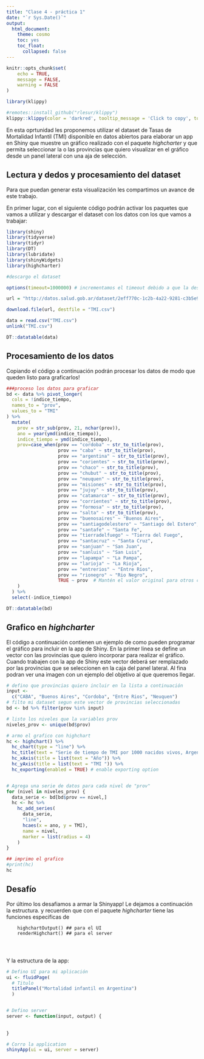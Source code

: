 ```yaml
---
title: "Clase 4 - práctica 1"
date: "`r Sys.Date()`"
output: 
  html_document:
    theme: cosmo
    toc: yes
    toc_float:
      collapsed: false
---
```


```r
knitr::opts_chunk$set(
	echo = TRUE,
	message = FALSE,
	warning = FALSE
)
```

```r
library(klippy)
```

```r
#remotes::install_github("rlesur/klippy")
klippy::klippy(color = 'darkred', tooltip_message = 'Click to copy', tooltip_success = 'Done',position = c('top', 'right'))
```



En esta oprtunidad les proponemos utilizar el dataset de Tasas de Mortalidad Infantil (TMI) disponible en datos abiertos para elaborar un app en Shiny que muestre un gráfico realizado con el paquete *highcharter* y que permita seleccionar la o las provincias que quiero visualizar en el gráfico desde un panel lateral con una aja de selección. 

## Lectura y dedos y procesamiento del dataset

Para que puedan generar esta visualización les compartimos un avance de este trabajo. 

En primer lugar, con el siguiente código podrán activar los paquetes que vamos a utilizar y descargar el dataset con los datos con los que vamos a trabajar:

```r
library(shiny)
library(tidyverse)
library(tidyr)
library(DT)
library(lubridate)
library(shinyWidgets)
library(highcharter)

#descargo el dataset 

options(timeout=1000000) # incrementamos el timeout debido a que la descarga es lenta

url = "http://datos.salud.gob.ar/dataset/2eff770c-1c2b-4a22-9281-c3b5e9412086/resource/c1253897-d507-41f7-a3e1-6ed756e7243b/download/tasa-mortalidad-infantil-deis-1990-2021.csv"

download.file(url, destfile = "TMI.csv")

data = read.csv("TMI.csv")
unlink("TMI.csv")

DT::datatable(data)
```

## Procesamiento de los datos

Copiando el código a continuación podrán procesar los datos de modo que queden listo para graficarlos!

```r
###proceso los datos para graficar
bd <- data %>% pivot_longer(
  cols = !indice_tiempo,
  names_to = "prov",
  values_to = "TMI"
) %>%
  mutate(
    prov = str_sub(prov, 21, nchar(prov)),
    ano = year(ymd(indice_tiempo)),
    indice_tiempo = ymd(indice_tiempo),
    prov=case_when(prov == "cordoba" ~ str_to_title(prov),
                   prov == "caba" ~ str_to_title(prov),
                   prov == "argentina" ~ str_to_title(prov),
                   prov == "corientes" ~ str_to_title(prov),
                   prov == "chaco" ~ str_to_title(prov),
                   prov == "chubut" ~ str_to_title(prov),
                   prov == "neuquen" ~ str_to_title(prov),
                   prov == "misiones" ~ str_to_title(prov),
                   prov == "jujuy" ~ str_to_title(prov),
                   prov == "catamarca" ~ str_to_title(prov),
                   prov == "corrientes" ~ str_to_title(prov),
                   prov == "formosa" ~ str_to_title(prov),
                   prov == "salta" ~ str_to_title(prov),
                   prov == "buenosaires" ~ "Buenos Aires",
                   prov == "santiagodelestero" ~ "Santiago del Estero",
                   prov == "santafe" ~ "Santa Fe",
                   prov == "tierradelfuego" ~ "Tierra del Fuego",
                   prov == "santacruz" ~ "Santa Cruz",
                   prov == "sanjuan" ~ "San Juan",
                   prov == "sanluis" ~ "San Luis",
                   prov == "lapampa" ~ "La Pampa",
                   prov == "larioja" ~ "La Rioja",
                   prov == "entrerios" ~ "Entre Rios",
                   prov == "rionegro" ~ "Rio Negro",
                   TRUE ~ prov  # Mantén el valor original para otros casos
    )
  ) %>% 
  select(-indice_tiempo)

DT::datatable(bd)
```

## Grafico en *highcharter*

El código a continuación contienen un ejemplo de como pueden programar el gráfico para incluir en la app de Shiny. 
En la primer linea se define un vector con las provincias que quiero incorporar para realizar el gráfico. Cuando trabajen con la app de Shiny este vector deberá ser remplazado por las provincias que se seleccionen en la caja del panel lateral. Al fina podran ver una imagen con un ejemplo del objetivo al que queremos llegar. 

```r
# defino que provincias quiero incluir en la lista a continuación
input <-
  c("CABA", "Buenos Aires", "Cordoba", "Entre Rios", "Neuquen")
# filto mi dataset segun este vector de provincias seleccionadas
bd <- bd %>% filter(prov %in% input)

# listo los niveles que la variables prov
niveles_prov <- unique(bd$prov)

# armo el grafico con highchart
hc <- highchart() %>%
  hc_chart(type = "line") %>%
  hc_title(text = "Serie de tiempo de TMI por 1000 nacidos vivos, Argentina, periodo 1990-2021") %>%
  hc_xAxis(title = list(text = "Año")) %>%
  hc_yAxis(title = list(text = "TMI ")) %>%
  hc_exporting(enabled = TRUE) # enable exporting option


# Agrega una serie de datos para cada nivel de "prov"
for (nivel in niveles_prov) {
  data_serie <- bd[bd$prov == nivel,]
  hc <- hc %>%
    hc_add_series(
      data_serie,
      "line",
      hcaes(x = ano, y = TMI),
      name = nivel,
      marker = list(radius = 4)
    )
}

## imprimo el grafico
#print(hc)
hc

```

## Desafío

Por último los desafiamos a armar la Shinyapp!
Le dejamos a continuación la estructura.
y recuerden que con el paquete *highcharter* tiene las funciones especificas de 
      
        
        highchartOutput() ## para el UI
        renderHighchart() ## para el server
        
        
        
Y la estructura de la app:

```r

# Defino UI para mi aplicación
ui <- fluidPage(
  # Titulo
  titlePanel("Mortalidad infantil en Argentina")
  )


# Defino server
server <- function(input, output) {
  
 
}

# Corro la application
shinyApp(ui = ui, server = server)
```

